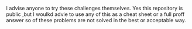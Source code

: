 I advise anyone to try these challenges themselves. Yes this repository is public ,but I woulkd advie to use any of this as a cheat sheet or a full proff answer so of these problems are not solved in the best or acceptable way. 
